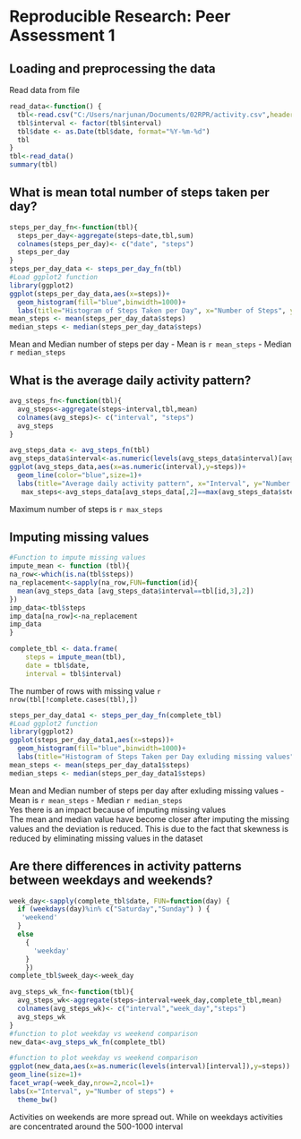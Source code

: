 # Reproducible Research: Peer Assessment 1


## Loading and preprocessing the data

Read data from file 
```r
read_data<-function() {
  tbl<-read.csv("C:/Users/narjunan/Documents/02RPR/activity.csv",header=T,colClasses=c("numeric", "character", "numeric"))
  tbl$interval <- factor(tbl$interval)
  tbl$date <- as.Date(tbl$date, format="%Y-%m-%d")
  tbl
}
tbl<-read_data()
summary(tbl)
```


## What is mean total number of steps taken per day?
```r
steps_per_day_fn<-function(tbl){
  steps_per_day<-aggregate(steps~date,tbl,sum)
  colnames(steps_per_day)<- c("date", "steps")
  steps_per_day
}
steps_per_day_data <- steps_per_day_fn(tbl)
#Load ggplot2 function 
library(ggplot2)
ggplot(steps_per_day_data,aes(x=steps))+
  geom_histogram(fill="blue",binwidth=1000)+
  labs(title="Histogram of Steps Taken per Day", x="Number of Steps", y="Count") 
mean_steps <- mean(steps_per_day_data$steps)
median_steps <- median(steps_per_day_data$steps)

```

 Mean and Median number of steps per day 
-  Mean is `r mean_steps`
-  Median `r median_steps`

## What is the average daily activity pattern?

```r
avg_steps_fn<-function(tbl){
  avg_steps<-aggregate(steps~interval,tbl,mean)
  colnames(avg_steps)<- c("interval", "steps")
  avg_steps
}

avg_steps_data <- avg_steps_fn(tbl)
avg_steps_data$interval<-as.numeric(levels(avg_steps_data$interval)[avg_steps_data$interval])
ggplot(avg_steps_data,aes(x=as.numeric(interval),y=steps))+
  geom_line(color="blue",size=1)+
  labs(title="Average daily activity pattern", x="Interval", y="Number of steps") 
   max_steps<-avg_steps_data[avg_steps_data[,2]==max(avg_steps_data$steps),1]
```
Maximum number of steps is `r max_steps ` 


## Imputing missing values



```r
#Function to impute missing values
impute_mean <- function (tbl){
na_row<-which(is.na(tbl$steps))
na_replacement<-sapply(na_row,FUN=function(id){
  mean(avg_steps_data [avg_steps_data$interval==tbl[id,3],2])
})
imp_data<-tbl$steps
imp_data[na_row]<-na_replacement
imp_data
}

complete_tbl <- data.frame(  
    steps = impute_mean(tbl),  
    date = tbl$date,  
    interval = tbl$interval)
```
The number of rows with missing value `r nrow(tbl[!complete.cases(tbl),]) `

```r
steps_per_day_data1 <- steps_per_day_fn(complete_tbl)
#Load ggplot2 function 
library(ggplot2)
ggplot(steps_per_day_data1,aes(x=steps))+
  geom_histogram(fill="blue",binwidth=1000)+
  labs(title="Histogram of Steps Taken per Day exluding missing values", x="Number of Steps", y="Count") 
mean_steps <- mean(steps_per_day_data1$steps)
median_steps <- median(steps_per_day_data1$steps)
```
 Mean and Median number of steps per day after exluding missing values
-  Mean is `r mean_steps`
-  Median `r median_steps`  
Yes there is an impact because of imputing missing values   
The mean and median value have become closer after imputing the missing values and the deviation is reduced. This is due to the fact that skewness is reduced by eliminating missing values in the dataset

## Are there differences in activity patterns between weekdays and weekends?
```r
week_day<-sapply(complete_tbl$date, FUN=function(day) {
  if (weekdays(day)%in% c("Saturday","Sunday") ) {
   'weekend'
  }
  else
    {
      'weekday'
    }
    })
complete_tbl$week_day<-week_day

avg_steps_wk_fn<-function(tbl){
  avg_steps_wk<-aggregate(steps~interval+week_day,complete_tbl,mean)
  colnames(avg_steps_wk)<- c("interval","week_day","steps")
  avg_steps_wk
}
#function to plot weekday vs weekend comparison
new_data<-avg_steps_wk_fn(complete_tbl)

#function to plot weekday vs weekend comparison
ggplot(new_data,aes(x=as.numeric(levels(interval)[interval]),y=steps)) +
geom_line(size=1)+
facet_wrap(~week_day,nrow=2,ncol=1)+
labs(x="Interval", y="Number of steps") +
  theme_bw()
```
Activities on weekends are more spread out. While on weekdays activities are concentrated around the 500-1000 interval
